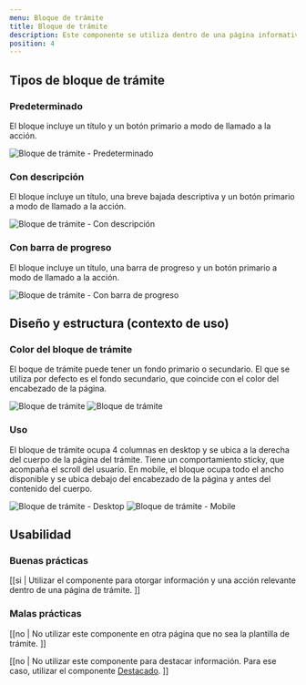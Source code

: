 ```yaml
---
menu: Bloque de trámite
title: Bloque de trámite
description: Este componente se utiliza dentro de una página informativa de trámite e indica el estado del mismo. Desde él, la persona usuaria puede iniciar el trámite o ver en qué instancia se encuentra.
position: 4
---
```


## Tipos de bloque de trámite

### Predeterminado

El bloque incluye un título y un botón primario a modo de llamado a la acción.

<div className="grisulado-10-container box-shadow-grisulado-50 content-column gap-4">
  <img src="/componentes/bloque_de_tramite/bloque_iniciar_tramite_1.svg" alt="Bloque de trámite - Predeterminado" className="img-fluid m-0" />
</div>

### Con descripción

El bloque incluye un título, una breve bajada descriptiva y un botón primario a modo de llamado a la acción. 

<div className="grisulado-10-container box-shadow-grisulado-50 content-column gap-4">
  <img src="/componentes/bloque_de_tramite/bloque_iniciar_tramite_2.svg" alt="Bloque de trámite - Con descripción" className="img-fluid m-0" />
</div>

### Con barra de progreso

El bloque incluye un título, una barra de progreso y un botón primario a modo de llamado a la acción. 

<div className="grisulado-10-container box-shadow-grisulado-50 content-column gap-4">
  <img src="/componentes/bloque_de_tramite/bloque_iniciar_tramite_3.svg" alt="Bloque de trámite - Con barra de progreso" className="img-fluid m-0" />
</div>

## Diseño y estructura (contexto de uso)

### Color del bloque de trámite

El boque de trámite puede tener un fondo primario o secundario. El que se utiliza por defecto es el fondo secundario, que coincide con el color del encabezado de la página.

<div className="grisulado-50-container content-row gap-4">
  <img src="/componentes/bloque_de_tramite/bloque_iniciar_tramite_4.svg" alt="Bloque de trámite" className="img-fluid m-0" />
  <img src="/componentes/bloque_de_tramite/bloque_iniciar_tramite_5.svg" alt="Bloque de trámite" className="img-fluid m-0" />
</div>

### Uso

El bloque de trámite ocupa 4 columnas en desktop y se ubica a la derecha del cuerpo de la página del trámite. Tiene un comportamiento sticky, que acompaña el scroll del usuario. En mobile, el bloque ocupa todo el ancho disponible y se ubica debajo del encabezado de la página y antes del contenido del cuerpo.  

<div className="content-column gap-4">
  <img src="/componentes/bloque_de_tramite/bloque_uso_1.svg" alt="Bloque de trámite - Desktop" className="img-fluid m-0" />
  <img src="/componentes/bloque_de_tramite/bloque_uso_2.svg" alt="Bloque de trámite - Mobile" className="img-fluid m-0" />
</div>

## Usabilidad

### Buenas prácticas

[[si | Utilizar el componente para otorgar información y una acción relevante dentro de una página de trámite. ]]

### Malas prácticas

[[no | No utilizar este componente en otra página que no sea la plantilla de trámite. ]]

[[no | No utilizar este componente para destacar información. Para ese caso, utilizar el componente [Destacado](https://gcba.github.io/estandares/componentes/destacado/). ]]

